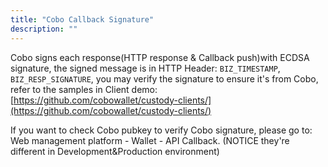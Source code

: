 ```yaml
---
title: "Cobo Callback Signature"
description: ""
---
```


Cobo signs each response(HTTP response & Callback push)with ECDSA signature, the signed message is in HTTP
Header: `BIZ_TIMESTAMP`, `BIZ_RESP_SIGNATURE`, you may verify the signature to ensure it's from Cobo, refer to the
samples in Client
demo: [https://github.com/cobowallet/custody-clients/](https://github.com/cobowallet/custody-clients/)

If you want to check Cobo pubkey to verify Cobo signature, please go to: Web management platform - Wallet - API
Callback. (NOTICE they're different in Development&Production environment)
